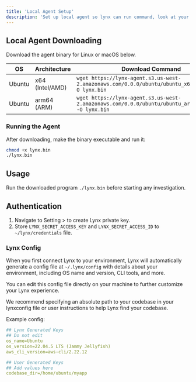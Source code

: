 ```yaml
---
title: 'Local Agent Setup'
description: 'Set up local agent so lynx can run command, look at your code and perform actions.'
---
```


## Local Agent Downloading 

Download the agent binary for Linux or macOS below. 

| **OS**   | **Architecture** | **Download Command**                                                                 |
|----------|------------------|--------------------------------------------------------------------------------------|
| Ubuntu    | x64 (Intel/AMD)  | `wget https://lynx-agent.s3.us-west-2.amazonaws.com/0.0.0/ubuntu/ubuntu_x64_lynx.bin -O lynx.bin` |
| Ubuntu    | arm64 (ARM)      | `wget https://lynx-agent.s3.us-west-2.amazonaws.com/0.0.0/ubuntu/ubuntu_arm64_lynx.bin -O lynx.bin` |


### Running the Agent
After downloading, make the binary executable and run it:
```bash
chmod +x lynx.bin
./lynx.bin
```

## Usage
Run the downloaded program `./lynx.bin` before starting any investigation.

## Authentication
1. Navigate to Setting > to create Lynx private key.
2. Store `LYNX_SECRET_ACCESS_KEY` and `LYNX_SECRET_ACCESS_ID` to `~/lynx/credentials` file.


### Lynx Config
When you first connect Lynx to your environment, Lynx will automatically generate a config file at `~/.lynx/config` with details about your environment, including OS name and version, CLI tools, and more. 

You can edit this config file directly on your machine to further customize your Lynx experience.

We recommend specifying an absolute path to your codebase in your lynxconfig file or user instructions to help Lynx find your codebase.

Example config:
```yaml
## Lynx Generated Keys
## Do not edit
os_name=Ubuntu
os_version=22.04.5 LTS (Jammy Jellyfish)
aws_cli_version=aws-cli/2.22.12

## User Generated Keys
## Add values here
codebase_dir=/home/ubuntu/myapp
```
